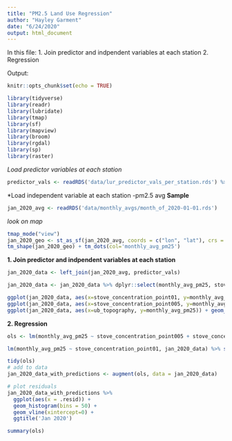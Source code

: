 ```yaml
---
title: "PM2.5 Land Use Regression"
author: "Hayley Garment"
date: "6/24/2020"
output: html_document
---
```


In this file:
1. Join predictor and indpendent variables at each station
2. Regression

Output:


```r
knitr::opts_chunk$set(echo = TRUE)

library(tidyverse)
library(readr)
library(lubridate)
library(tmap)
library(sf)
library(mapview)
library(broom)
library(rgdal)
library(sp)
library(raster)
```

*Load predictor variables at each station*
```r
predictor_vals <- readRDS('data/lur_predictor_vals_per_station.rds') %>% rename(station_serial = serial_number)
```


*Load independent variable at each station -pm2.5 avg
**Sample**
```r
jan_2020_avg <- readRDS('data/monthly_avgs/month_of_2020-01-01.rds')
```

*look on map*
```r
tmap_mode("view")
jan_2020_geo <- st_as_sf(jan_2020_avg, coords = c("lon", "lat"), crs = 4326) 
tm_shape(jan_2020_geo) + tm_dots(col='monthly_avg_pm25')
```


**1. Join predictor and indpendent variables at each station**
```r
jan_2020_data <- left_join(jan_2020_avg, predictor_vals)

jan_2020_data <- jan_2020_data %>% dplyr::select(monthly_avg_pm25, stove_concentration_point005,stove_concentration_point01, ub_topography)
```

```r
ggplot(jan_2020_data, aes(x=stove_concentration_point01, y=monthly_avg_pm25)) + geom_point()
ggplot(jan_2020_data, aes(x=stove_concentration_point005, y=monthly_avg_pm25)) + geom_point()
ggplot(jan_2020_data, aes(x=ub_topography, y=monthly_avg_pm25)) + geom_point()

```


**2. Regression**

```r
ols <- lm(monthly_avg_pm25 ~ stove_concentration_point005 + stove_concentration_point01 + ub_topography, jan_2020_data)

lm(monthly_avg_pm25 ~ stove_concentration_point01, jan_2020_data) %>% summary()
```

```r
tidy(ols)
# add to data
jan_2020_data_with_predictions <- augment(ols, data = jan_2020_data)

# plot residuals
jan_2020_data_with_predictions %>% 
  ggplot(aes(x = .resid)) +
  geom_histogram(bins = 50) +
  geom_vline(xintercept=0) +
  ggtitle('Jan 2020')

summary(ols)

```

